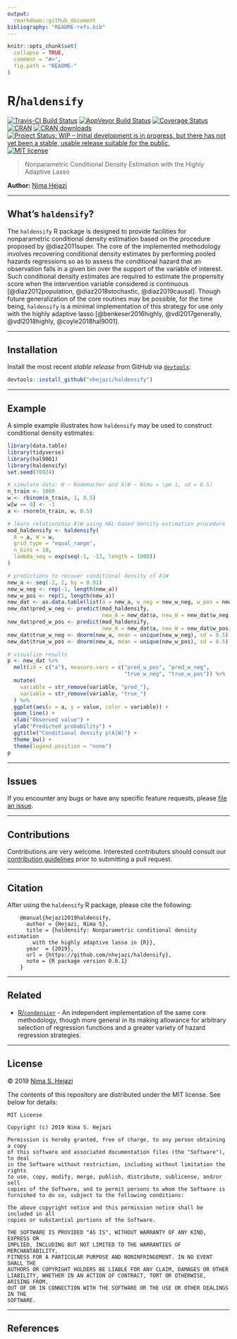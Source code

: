 ```yaml
---
output:
  rmarkdown::github_document
bibliography: "README-refs.bib"
---
```


<!-- README.md is generated from README.Rmd. Please edit that file -->

```r
knitr::opts_chunk$set(
  collapse = TRUE,
  comment = "#>",
  fig.path = "README-"
)
```


# R/`haldensify`

[![Travis-CI Build Status](https://travis-ci.org/nhejazi/haldensify.svg?branch=master)](https://travis-ci.org/nhejazi/haldensify)
[![AppVeyor Build  Status](https://ci.appveyor.com/api/projects/status/github/nhejazi/haldensify?branch=master&svg=true)](https://ci.appveyor.com/project/nhejazi/haldensify)
[![Coverage Status](https://img.shields.io/codecov/c/github/nhejazi/haldensify/master.svg)](https://codecov.io/github/nhejazi/haldensify?branch=master)
[![CRAN](http://www.r-pkg.org/badges/version/haldensify)](http://www.r-pkg.org/pkg/haldensify)
[![CRAN downloads](https://cranlogs.r-pkg.org/badges/haldensify)](https://CRAN.R-project.org/package=haldensify)
[![Project Status: WIP – Initial development is in progress, but there has not yet been a stable, usable release suitable for the public.](https://www.repostatus.org/badges/latest/wip.svg)](https://www.repostatus.org/#wip)
[![MIT license](http://img.shields.io/badge/license-MIT-brightgreen.svg)](http://opensource.org/licenses/MIT)

> Nonparametric Conditional Density Estimation with the Highly Adaptive Lasso

__Author:__ [Nima Hejazi](https://nimahejazi.org)

---

## What's `haldensify`?

The `haldensify` R package is designed to provide facilities for nonparametric
conditional density estimation based on the procedure proposed by
@diaz2011super. The core of the implemented methodology involves recovering
conditional density estimates by performing pooled hazards regressions so as to
assess the conditional hazard that an observation falls in a given bin over the
support of the variable of interest. Such conditional density estimates are
required to estimate the propensity score when the intervention variable
considered is continuous [@diaz2012population, @diaz2018stochastic,
@diaz2019causal]. Though future generalization of the core routines may be
possible, for the time being, `haldensify` is a minimal implementation of this
strategy for use only with the highly adaptive lasso [@benkeser2016highly,
@vdl2017generally, @vdl2018highly, @coyle2018hal9001].

---

## Installation

Install the most recent _stable release_ from GitHub via
[`devtools`](https://www.rstudio.com/products/rpackages/devtools/):

```r
devtools::install_github("nhejazi/haldensify")
```

---

## Example

A simple example illustrates how `haldensify` may be used to construct
conditional density estimates:

```r
library(data.table)
library(tidyverse)
library(hal9001)
library(haldensify)
set.seed(76924)

# simulate data: W ~ Rademacher and A|W ~ N(mu = \pm 1, sd = 0.5)
n_train <- 1000
w <- rbinom(n_train, 1, 0.5)
w[w == 0] <- -1
a <- rnorm(n_train, w, 0.5)

# learn relationship A|W using HAL-based density estimation procedure
mod_haldensify <- haldensify(
  A = a, W = w,
  grid_type = "equal_range",
  n_bins = 10,
  lambda_seq = exp(seq(-1, -13, length = 1000))
)

# predictions to recover conditional density of A|W
new_a <- seq(-2, 2, by = 0.01)
new_w_neg <- rep(-1, length(new_a))
new_w_pos <- rep(1, length(new_a))
new_dat <- as.data.table(list(a = new_a, w_neg = new_w_neg, w_pos = new_w_pos))
new_dat$pred_w_neg <- predict(mod_haldensify,
                              new_A = new_dat$a, new_W = new_dat$w_neg)
new_dat$pred_w_pos <- predict(mod_haldensify,
                              new_A = new_dat$a, new_W = new_dat$w_pos)
new_dat$true_w_neg <- dnorm(new_a, mean = unique(new_w_neg), sd = 0.5)
new_dat$true_w_pos <- dnorm(new_a, mean = unique(new_w_pos), sd = 0.5)

# visualize results
p <- new_dat %>%
  melt(id = c("a"), measure.vars = c("pred_w_pos", "pred_w_neg",
                                     "true_w_neg", "true_w_pos")) %>%
  mutate(
    variable = str_remove(variable, "pred_"),
    variable = str_remove(variable, "true_")
  ) %>%
  ggplot(aes(x = a, y = value, color = variable)) +
  geom_line() +
  xlab("Observed value") +
  ylab("Predicted probability") +
  ggtitle("Conditional density p(A|W)") +
  theme_bw() +
  theme(legend.position = "none")
p
```

---

## Issues

If you encounter any bugs or have any specific feature requests, please [file an
issue](https://github.com/nhejazi/haldensify/issues).

---

## Contributions

Contributions are very welcome. Interested contributors should consult our
[contribution
guidelines](https://github.com/nhejazi/haldensify/blob/master/CONTRIBUTING.md)
prior to submitting a pull request.

---

## Citation

After using the `haldensify` R package, please cite the following:

        @manual{hejazi2019haldensify,
          author = {Hejazi, Nima S},
          title = {haldensify: Nonparametric conditional density estimation
            with the highly adaptive lasso in {R}},
          year  = {2019},
          url = {https://github.com/nhejazi/haldensify},
          note = {R package version 0.0.1}
        }

---

## Related

* [R/`condensier`](https://github.com/osofr/condensier) - An  independent
  implementation of the same core methodology, though more general in its making
  allowance for arbitrary selection of regression functions and a greater
  variety of hazard regression strategies.

---

## License

&copy; 2019 [Nima S. Hejazi](https://nimahejazi.org)

The contents of this repository are distributed under the MIT license. See below
for details:
```
MIT License

Copyright (c) 2019 Nima S. Hejazi

Permission is hereby granted, free of charge, to any person obtaining a copy
of this software and associated documentation files (the "Software"), to deal
in the Software without restriction, including without limitation the rights
to use, copy, modify, merge, publish, distribute, sublicense, and/or sell
copies of the Software, and to permit persons to whom the Software is
furnished to do so, subject to the following conditions:

The above copyright notice and this permission notice shall be included in all
copies or substantial portions of the Software.

THE SOFTWARE IS PROVIDED "AS IS", WITHOUT WARRANTY OF ANY KIND, EXPRESS OR
IMPLIED, INCLUDING BUT NOT LIMITED TO THE WARRANTIES OF MERCHANTABILITY,
FITNESS FOR A PARTICULAR PURPOSE AND NONINFRINGEMENT. IN NO EVENT SHALL THE
AUTHORS OR COPYRIGHT HOLDERS BE LIABLE FOR ANY CLAIM, DAMAGES OR OTHER
LIABILITY, WHETHER IN AN ACTION OF CONTRACT, TORT OR OTHERWISE, ARISING FROM,
OUT OF OR IN CONNECTION WITH THE SOFTWARE OR THE USE OR OTHER DEALINGS IN THE
SOFTWARE.
```

---

## References

